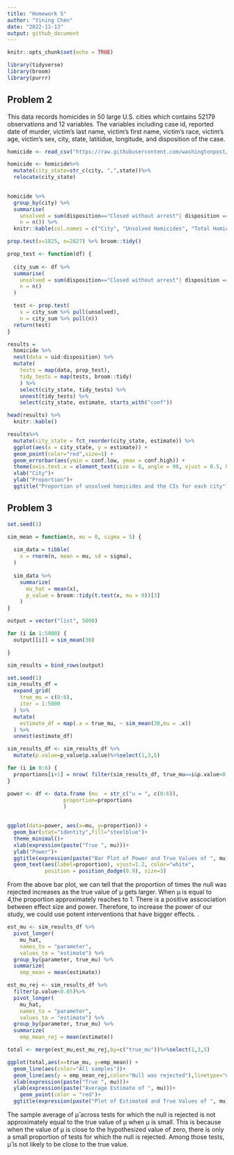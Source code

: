 ```yaml
---
title: "Homework 5"
author: "Yining Chen"
date: "2022-11-13"
output: github_document
---
```


```r
knitr::opts_chunk$set(echo = TRUE)
```

```r
library(tidyverse)
library(broom)
library(purrr)
```

## Problem 2

This data records homicides in 50 large U.S. cities which contains 52179 observations and 12 variables. The variables including case id, reported date of murder, victim’s last name, victim’s first name, victim’s race, victim’s age, victim’s sex, city, state, latitidue, longitude, and disposition of the case.

```r
homicide <- read_csv("https://raw.githubusercontent.com/washingtonpost/data-homicides/master/homicide-data.csv")

homicide <- homicide%>%
  mutate(city_state=str_c(city, ",",state))%>%
  relocate(city_state)
  

homicide %>%
  group_by(city) %>%
  summarise(
    unsolved = sum(disposition=="Closed without arrest"| disposition =="Open/No arrest"),
    n = n()) %>%
  knitr::kable(col.names = c("City", "Unsolved Homicides", "Total Homicides"))


```

```r
prop.test(x=1825, n=2827) %>% broom::tidy()
```

```r
prop_test <- function(df) {
  
  city_sum <- df %>%
  summarise(
    unsolved = sum(disposition=="Closed without arrest"| disposition =="Open/No arrest"),
    n = n()
  )

  test <- prop.test(
    x = city_sum %>% pull(unsolved),
    n = city_sum %>% pull(n))
  return(test)
}

```

```r
results = 
  homicide %>%
  nest(data = uid:disposition) %>%
  mutate(
    tests = map(data, prop_test),
    tidy_tests = map(tests, broom::tidy)
    ) %>% 
    select(city_state, tidy_tests) %>% 
    unnest(tidy_tests) %>% 
    select(city_state, estimate, starts_with("conf"))

head(results) %>% 
  knitr::kable()

```
```r
results%>% 
  mutate(city_state = fct_reorder(city_state, estimate)) %>% 
  ggplot(aes(x = city_state, y = estimate)) +
  geom_point(color="red",size=1) +
  geom_errorbar(aes(ymin = conf.low, ymax = conf.high)) +  
  theme(axis.text.x = element_text(size = 8, angle = 90, vjust = 0.5, hjust = 1))+
  xlab("City")+
  ylab("Proportion")+
  ggtitle("Proportion of unsolved homicides and the CIs for each city")
```


## Problem 3
```r
set.seed(1)

sim_mean = function(n, mu = 0, sigma = 5) {
  
  sim_data = tibble(
    x = rnorm(n, mean = mu, sd = sigma),
  )
  
  sim_data %>% 
    summarize(
      mu_hat = mean(x),
      p_value = broom::tidy(t.test(x, mu = 0))[3]
    )
}

output = vector("list", 5000)

for (i in 1:5000) {
  output[[i]] = sim_mean(30)

}

sim_results = bind_rows(output)
```

```r
set.seed(1)
sim_results_df = 
  expand_grid(
    true_mu = c(0:6),
    iter = 1:5000
  ) %>% 
  mutate(
    estimate_df = map(.x = true_mu, ~ sim_mean(30,mu = .x))
  ) %>% 
  unnest(estimate_df)
```

```r
sim_results_df <- sim_results_df %>% 
  mutate(p.value=p_value$p.value)%>%select(1,3,5)
```

```r
for (i in 0:6) {
  proportions[i+1] = nrow( filter(sim_results_df, true_mu==i&p.value<0.05))/5000
}

power <- df <- data.frame (mu  = str_c("u = ", c(0:6)),
                  proportion=proportions
                  )
                  
```

```r
ggplot(data=power, aes(x=mu, y=proportion)) +
  geom_bar(stat="identity",fill="steelblue")+
  theme_minimal()+
  xlab(expression(paste("True ", mu)))+
  ylab("Power")+
  ggtitle(expression(paste("Bar Plot of Power and True Values of ", mu)))+
  geom_text(aes(label=proportion), vjust=1.2, color="white",
            position = position_dodge(0.9), size=3)
```
From the above bar plot, we can tell that the proportion of times the null was rejected increases as the true value of μ gets larger. When μ is equal to 4,the proportion approximately reaches to 1. There is a positive asscociation between effect size and power. Therefore, to increase the power of our study, we could use potent interventions that have bigger effects.
.
```r
est_mu <- sim_results_df %>% 
  pivot_longer(
    mu_hat,
    names_to = "parameter", 
    values_to = "estimate") %>% 
  group_by(parameter, true_mu) %>% 
  summarize(
    emp_mean = mean(estimate))
```

```r
est_mu_rej <- sim_results_df %>% 
  filter(p.value<0.05)%>%
  pivot_longer(
    mu_hat,
    names_to = "parameter", 
    values_to = "estimate") %>% 
  group_by(parameter, true_mu) %>% 
  summarize(
    emp_mean_rej = mean(estimate))

total <- merge(est_mu,est_mu_rej,by=c("true_mu"))%>%select(1,3,5)

ggplot(total,aes(x=true_mu, y=emp_mean)) +
  geom_line(aes(color="All samples"))+
  geom_line(aes(y = emp_mean_rej,color="Null was rejected"),linetype="dashed",size=1)+
  xlab(expression(paste("True ", mu)))+
  ylab(expression(paste("Average Estimate of ", mu)))+
    geom_point(color = "red")+
  ggtitle(expression(paste("Plot of Estimated and True Values of ", mu)))
```
The sample average of μ̂ across tests for which the null is rejected is not approximately equal to the true value of μ when μ is small. This is because when the value of μ is close to the hypothesized value of zero, there is only a small proportion of tests for which the null is rejected. Among those tests,  μ̂ is not likely to be close to the true value.

